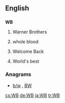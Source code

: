 ==English==

==={{initialism}}===
'''WB'''

#Warner Brothers
# {{medicine}} whole blood
# {{Internet slang}} Welcome Back
# {{sports}} World's best

===Anagrams===
* [[b/w#English|b/w]] , [[BW#English|BW]]

[[cs:WB]]
[[de:WB]]
[[ja:WB]]
[[tr:WB]]